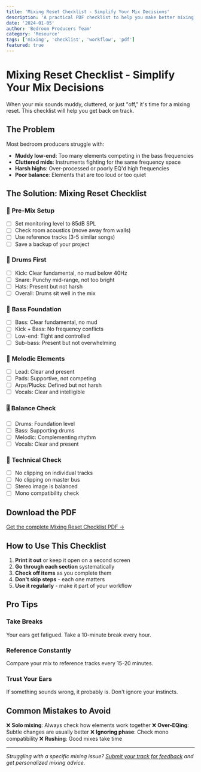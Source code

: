 ```yaml
---
title: 'Mixing Reset Checklist - Simplify Your Mix Decisions'
description: 'A practical PDF checklist to help you make better mixing decisions and avoid common pitfalls.'
date: '2024-01-05'
author: 'Bedroom Producers Team'
category: 'Resource'
tags: ['mixing', 'checklist', 'workflow', 'pdf']
featured: true
---
```


# Mixing Reset Checklist - Simplify Your Mix Decisions

When your mix sounds muddy, cluttered, or just "off," it's time for a mixing reset. This checklist will help you get back on track.

## The Problem

Most bedroom producers struggle with:

- **Muddy low-end**: Too many elements competing in the bass frequencies
- **Cluttered mids**: Instruments fighting for the same frequency space
- **Harsh highs**: Over-processed or poorly EQ'd high frequencies
- **Poor balance**: Elements that are too loud or too quiet

## The Solution: Mixing Reset Checklist

### 🎯 **Pre-Mix Setup**

- [ ] Set monitoring level to 85dB SPL
- [ ] Check room acoustics (move away from walls)
- [ ] Use reference tracks (3-5 similar songs)
- [ ] Save a backup of your project

### 🥁 **Drums First**

- [ ] Kick: Clear fundamental, no mud below 40Hz
- [ ] Snare: Punchy mid-range, not too bright
- [ ] Hats: Present but not harsh
- [ ] Overall: Drums sit well in the mix

### 🎸 **Bass Foundation**

- [ ] Bass: Clear fundamental, no mud
- [ ] Kick + Bass: No frequency conflicts
- [ ] Low-end: Tight and controlled
- [ ] Sub-bass: Present but not overwhelming

### 🎵 **Melodic Elements**

- [ ] Lead: Clear and present
- [ ] Pads: Supportive, not competing
- [ ] Arps/Plucks: Defined but not harsh
- [ ] Vocals: Clear and intelligible

### 🎚️ **Balance Check**

- [ ] Drums: Foundation level
- [ ] Bass: Supporting drums
- [ ] Melodic: Complementing rhythm
- [ ] Vocals: Clear and present

### 🔧 **Technical Check**

- [ ] No clipping on individual tracks
- [ ] No clipping on master bus
- [ ] Stereo image is balanced
- [ ] Mono compatibility check

## Download the PDF

[Get the complete Mixing Reset Checklist PDF →](/content)

## How to Use This Checklist

1. **Print it out** or keep it open on a second screen
2. **Go through each section** systematically
3. **Check off items** as you complete them
4. **Don't skip steps** - each one matters
5. **Use it regularly** - make it part of your workflow

## Pro Tips

### Take Breaks

Your ears get fatigued. Take a 10-minute break every hour.

### Reference Constantly

Compare your mix to reference tracks every 15-20 minutes.

### Trust Your Ears

If something sounds wrong, it probably is. Don't ignore your instincts.

## Common Mistakes to Avoid

❌ **Solo mixing**: Always check how elements work together
❌ **Over-EQing**: Subtle changes are usually better
❌ **Ignoring phase**: Check mono compatibility
❌ **Rushing**: Good mixes take time

---

_Struggling with a specific mixing issue? [Submit your track for feedback](/submit) and get personalized mixing advice._
